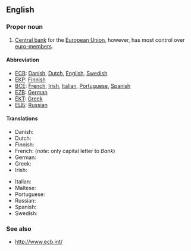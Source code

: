 {{wikipedia}}
==English==

===Proper noun===
{{en-proper noun}}

# [[central bank|Central bank]] for the [[European Union]], however, has most control over [[euro-members]].

====Abbreviation====
*[[ECB]]: [[Danish]], [[Dutch]], [[English]], [[Swedish]]
*[[EKP]]: [[Finnish]]
*[[BCE]]: [[French]], [[Irish]], [[Italian]], [[Portuguese]], [[Spanish]]
*[[EZB]]: [[German]]
*[[ΕΚΤ]]: [[Greek]]
*[[ЕЦБ]]: [[Russian]]

====Translations====
{{trans-top|central bank for the European Union}}
*Danish: {{t|da|Den Europæiske Centralbank}}
*Dutch: {{t|nl|Europese Centrale Bank}}
*Finnish: {{t|fi|Euroopan keskuspankki}}
*French: {{t|fr|Banque centrale européenne|f}} (''note'': only capital letter to ''Bank'')
*German: {{t|de|Europäische Zentralbank}}
*Greek: {{t|el|Ευρωπαϊκή Κεντρική Τράπεζα}}
*Irish: {{t|ga|Banc Ceannais na hEorpach|xs=Irish}}
{{trans-mid}}
*Italian: {{t|it|Banca Centrale Europea}}
*Maltese: {{t|mt|Bank Ċentrali Ewropew|xs=Maltese}}
*Portuguese: {{t|pt|Banco Central Europeu}}
*Russian: {{t|ru|Европейский центральный банк}}
*Spanish: {{t|es|Banco Central Europeo}}
*Swedish: {{t|sv|Europeiska centralbanken}}
{{trans-bottom}}

===See also===
*http://www.ecb.int/